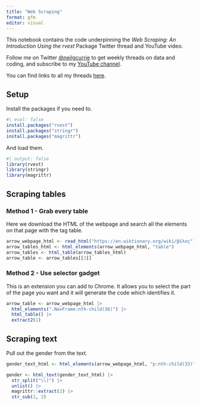 ```yaml
---
title: "Web Scraping"
format: gfm
editor: visual
---
```


This notebook contains the code underpinning the *Web Scraping: An Introduction Using the rvest* Package Twitter thread and YouTube video.

Follow me on Twitter [\@neilgcurrie](twitter.com/neilgcurrie) to get weekly threads on data and coding, and subscribe to my [YouTube channel](https://www.youtube.com/channel/UCodzJO1-nCtu5AWO8SGW7uw).

You can find links to all my threads [here](https://github.com/neilcuz/threads).

## Setup

Install the packages if you need to.

```r
#| eval: false
install.packages("rvest")
install.packages("stringr")
install.packages("magrittr")
```

And load them.

```r
#| output: false
library(rvest)
library(stringr)
library(magrittr)
```

## Scraping tables

### Method 1 - Grab every table

Here we download the HTML of the webpage and search all the elements on that page with the tag table.

```r
arrow_webpage_html <- read_html("https://en.wiktionary.org/wiki/βέλος")
arrow_tables_html <- html_elements(arrow_webpage_html, "table")
arrow_tables <- html_table(arrow_tables_html)
arrow_table <- arrow_tables[[3]]
```

### Method 2 - Use selector gadget

This is an extension you can add to Chrome. It allows you to select the part of the page you want and it will generate the code which identifies it.

```r
arrow_table <- arrow_webpage_html |> 
  html_elements(".NavFrame:nth-child(36)") |> 
  html_table() |> 
  extract2(1)
```

## Scraping text

Pull out the gender from the text.

```r
gender_text_html <- html_elements(arrow_webpage_html, "p:nth-child(33)")

gender <- html_text(gender_text_html) |> 
  str_split("\\)") |> 
  unlist() |> 
  magrittr::extract(2) |> 
  str_sub(2, 2)
```
